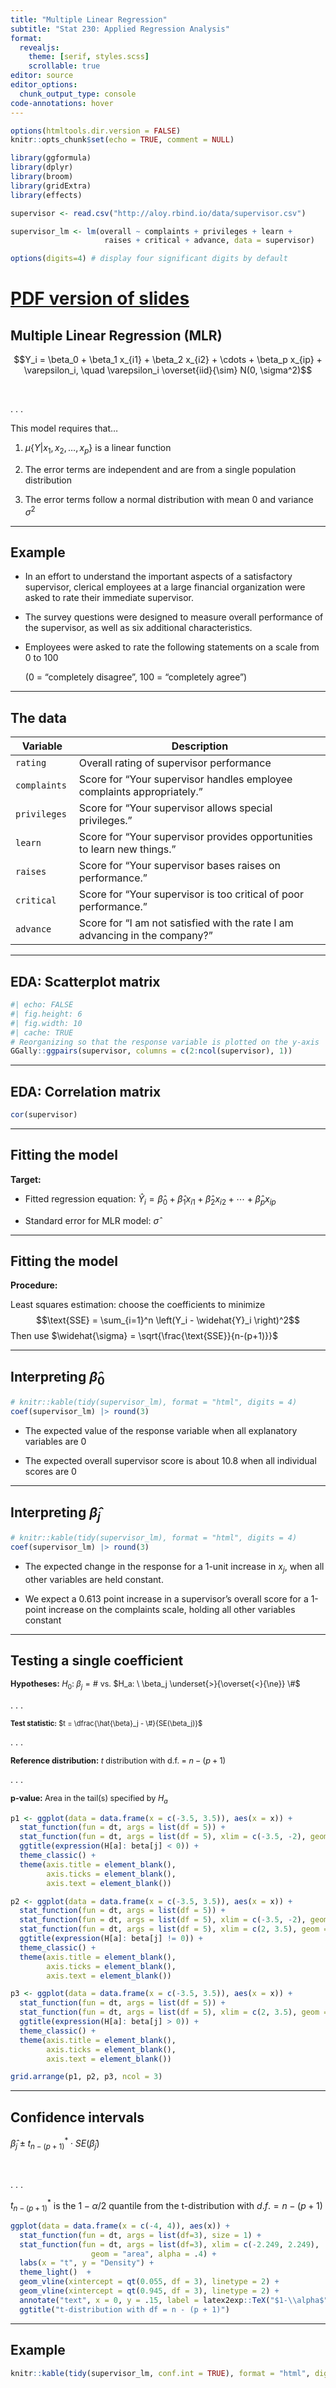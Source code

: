 ```yaml
---
title: "Multiple Linear Regression"
subtitle: "Stat 230: Applied Regression Analysis"
format: 
  revealjs:
    theme: [serif, styles.scss]
    scrollable: true
editor: source
editor_options: 
  chunk_output_type: console
code-annotations: hover
---
```


```r
options(htmltools.dir.version = FALSE)
knitr::opts_chunk$set(echo = TRUE, comment = NULL)

library(ggformula)
library(dplyr)
library(broom)
library(gridExtra)
library(effects)

supervisor <- read.csv("http://aloy.rbind.io/data/supervisor.csv")

supervisor_lm <- lm(overall ~ complaints + privileges + learn + 
                     raises + critical + advance, data = supervisor)

options(digits=4) # display four significant digits by default
```

# [PDF version of slides](pdf_slides/07-mlr-intro.pdf)

## Multiple Linear Regression (MLR)



$$Y_i = \beta_0 + \beta_1 x_{i1} + \beta_2 x_{i2} + \cdots + \beta_p x_{ip} + \varepsilon_i, \quad \varepsilon_i \overset{iid}{\sim} N(0, \sigma^2)$$

<br>

. . .

This model requires that...

1. $\mu\{Y|x_1, x_2, \ldots, x_p\}$ is a linear function

2. The error terms are independent and are from a single population distribution

3. The error terms follow a normal distribution with mean 0 and variance $\sigma^2$



---


## Example


- In an effort to understand the
important aspects of a satisfactory supervisor, clerical employees at a large financial organization were asked to rate their immediate supervisor. 

- The survey questions were designed to measure overall
performance of the supervisor, as well as six additional characteristics. 

- Employees were asked to rate the
following statements on a scale from 0 to 100 

    (0 = "completely disagree", 100 = "completely
agree")

---

## The data {.smaller}


Variable |	Description
-----        | -------------------
`rating`     |	Overall rating of supervisor performance
`complaints` |	Score for “Your supervisor handles employee complaints appropriately.”
`privileges` |	Score for “Your supervisor allows special privileges.”
`learn`      |	Score for “Your supervisor provides opportunities to learn new things.”
`raises`     |	Score for “Your supervisor bases raises on performance.”
`critical`   |	Score for “Your supervisor is too critical of poor performance.”
`advance`    |	Score for “I am not satisfied with the rate I am advancing in the company?”


---

## EDA: Scatterplot matrix

```r
#| echo: FALSE
#| fig.height: 6
#| fig.width: 10
#| cache: TRUE
# Reorganizing so that the response variable is plotted on the y-axis
GGally::ggpairs(supervisor, columns = c(2:ncol(supervisor), 1))
```

---

## EDA: Correlation matrix

```r
cor(supervisor)
```



---

## Fitting the model


**Target:** 

- Fitted regression equation: $\widehat{Y}_i = \widehat{\beta}_0 + \widehat{\beta}_1 x_{i1} + \widehat{\beta}_2 x_{i2} + \cdots + \widehat{\beta}_p x_{ip}$

- Standard error for MLR model: $\widehat{\sigma}$



---

## Fitting the model

**Procedure:**

Least squares estimation: choose the coefficients to minimize 
$$\text{SSE} = \sum_{i=1}^n \left(Y_i - \widehat{Y}_i \right)^2$$
Then use $\widehat{\sigma} = \sqrt{\frac{\text{SSE}}{n-(p+1)}}$


---

## Interpreting $\widehat{\beta}_0$ {.incremental}


```r
# knitr::kable(tidy(supervisor_lm), format = "html", digits = 4)
coef(supervisor_lm) |> round(3)
```

- The expected value of the response variable when all explanatory variables are 0

- The expected overall supervisor score is about 10.8 when all individual scores are 0


---

## Interpreting $\widehat{\beta}_j$ {.incremental}


```r
# knitr::kable(tidy(supervisor_lm), format = "html", digits = 4)
coef(supervisor_lm) |> round(3)
```



- The expected change in the response for a 1-unit increase in $x_j$, when all other variables are held constant.

- We expect a 0.613 point increase in a supervisor's overall score for a 1-point increase on the complaints scale, holding all other variables constant



---

## Testing a single coefficient

::: {style="font-size: 0.9em;"}
**Hypotheses:** $H_0: \ \beta_j = \#$ vs. $H_a: \ \beta_j \underset{>}{\overset{<}{\ne}} \#$
:::

. . .

::: {style="font-size: 0.8em;"}
**Test statistic:** $t = \dfrac{\hat{\beta}_j - \#}{SE(\beta_j)}$
:::

. . .

::: {style="font-size: 0.9em;"}
**Reference distribution:** $t$ distribution with d.f. = $n-(p+1)$
:::

. . .

::: {style="font-size: 0.9em;"}
**p-value:** Area in the tail(s) specified by $H_a$
:::


```r
p1 <- ggplot(data = data.frame(x = c(-3.5, 3.5)), aes(x = x)) +
  stat_function(fun = dt, args = list(df = 5)) +
  stat_function(fun = dt, args = list(df = 5), xlim = c(-3.5, -2), geom = "area", alpha = .4) +
  ggtitle(expression(H[a]: beta[j] < 0)) +
  theme_classic() +
  theme(axis.title = element_blank(),
        axis.ticks = element_blank(),
        axis.text = element_blank())

p2 <- ggplot(data = data.frame(x = c(-3.5, 3.5)), aes(x = x)) +
  stat_function(fun = dt, args = list(df = 5)) +
  stat_function(fun = dt, args = list(df = 5), xlim = c(-3.5, -2), geom = "area", alpha = .4) +
  stat_function(fun = dt, args = list(df = 5), xlim = c(2, 3.5), geom = "area", alpha = .4) +
  ggtitle(expression(H[a]: beta[j] != 0)) +
  theme_classic() +
  theme(axis.title = element_blank(),
        axis.ticks = element_blank(),
        axis.text = element_blank())

p3 <- ggplot(data = data.frame(x = c(-3.5, 3.5)), aes(x = x)) +
  stat_function(fun = dt, args = list(df = 5)) +
  stat_function(fun = dt, args = list(df = 5), xlim = c(2, 3.5), geom = "area", alpha = .4) +
  ggtitle(expression(H[a]: beta[j] > 0)) +
  theme_classic() +
  theme(axis.title = element_blank(),
        axis.ticks = element_blank(),
        axis.text = element_blank())

grid.arrange(p1, p2, p3, ncol = 3)
```


---

## Confidence intervals 

$\widehat{\beta}_j \pm t^*_{n-(p+1)} \cdot SE(\widehat{\beta}_j )$


<br>

. . .


$t^*_{n-(p+1)}$ is the $1 - \alpha/2$ quantile from the t-distribution with $d.f. = n-(p+1)$


```r
ggplot(data = data.frame(x = c(-4, 4)), aes(x)) +
  stat_function(fun = dt, args = list(df=3), size = 1) +
  stat_function(fun = dt, args = list(df=3), xlim = c(-2.249, 2.249),
                  geom = "area", alpha = .4) +
  labs(x = "t", y = "Density") +
  theme_light()  +
  geom_vline(xintercept = qt(0.055, df = 3), linetype = 2) +
  geom_vline(xintercept = qt(0.945, df = 3), linetype = 2) +
  annotate("text", x = 0, y = .15, label = latex2exp::TeX("$1-\\alpha$", output = "character"), color = "white", size = 12, parse = TRUE) +
  ggtitle("t-distribution with df = n - (p + 1)")
```



---

## Example {.smaller}


```r
knitr::kable(tidy(supervisor_lm, conf.int = TRUE), format = "html", digits = 4)
```


